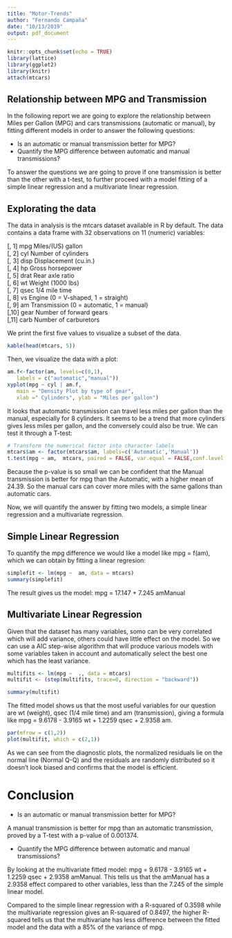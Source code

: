 ```yaml
---
title: "Motor-Trends"
author: "Fernando Campaña"
date: "10/13/2019"
output: pdf_document
---
```


```r
knitr::opts_chunk$set(echo = TRUE)
library(lattice)
library(ggplot2) 
library(knitr)
attach(mtcars)
```

## Relationship between MPG and Transmission
In the following report we are going to explore the relationship between Miles per Gallon (MPG) and cars transmissions (automatic or manual), by fitting different models in order to answer the following questions: 

* Is an automatic or manual transmission better for MPG?
* Quantify the MPG difference between automatic and manual transmissions?

To answer the questions we are going to prove if one transmission is better than the other with a t-test, to further proceed with a model fitting of a simple linear regression and a multivariate linear regression. 

## Explorating the data
The data in analysis is the mtcars dataset available in R by default. The data contains a data frame with 32 observations on 11 (numeric) variables:

[, 1]	mpg	Miles/(US) gallon  
[, 2]	cyl	Number of cylinders  
[, 3]	disp	Displacement (cu.in.)  
[, 4]	hp	Gross horsepower  
[, 5]	drat	Rear axle ratio  
[, 6]	wt	Weight (1000 lbs)  
[, 7]	qsec	1/4 mile time  
[, 8]	vs	Engine (0 = V-shaped, 1 = straight)  
[, 9]	am	Transmission (0 = automatic, 1 = manual)  
[,10]	gear	Number of forward gears  
[,11]	carb	Number of carburetors  

We print the first five values to visualize a subset of the data.

```r
kable(head(mtcars, 5))
```

Then, we visualize the data with a plot:

```r
am.f<-factor(am, levels=c(0,1),
   labels = c("automatic","manual")) 
xyplot(mpg ~ cyl | am.f, 
   main = "Density Plot by type of gear",
   xlab =" Cylinders", ylab = "Miles per gallon")
```

It looks that automatic transmission can travel less miles per gallon than the manual, especially for 8 cylinders. It seems to be a trend that more cylinders gives less miles per gallon, and the conversely could also be true. We can test it through a T-test:

```r
# Transform the numerical factor into character labels
mtcars$am <- factor(mtcars$am, labels=c('Automatic','Manual'))
t.test(mpg ~ am,  mtcars, paired = FALSE, var.equal = FALSE,conf.level = .95)
```

Because the p-value is so small we can be confident that the Manual transmission is better for mpg than the Automatic, with a higher mean of 24.39. So the manual cars can cover more miles with the same gallons than automatic cars.

Now, we will quantify the answer by fitting two models, a simple linear regression and a multivariate regression.

## Simple Linear Regression

To quantify the mpg difference we would like a model like mpg = f(am), which we can obtain by fitting a linear regresion:

```r
simplefit <- lm(mpg ~  am, data = mtcars)
summary(simplefit)
```

The result gives us the model:    mpg = 17.147 + 7.245 amManual

## Multivariate Linear Regression
Given that the dataset has many variables, somo can be very correlated which will add variance, others could have little effect on the model. So we can use a AIC step-wise algorithm that will produce various models with some variables taken in account and automatically select the best one which has the least variance.

```r
multifits <- lm(mpg ~  ., data = mtcars)
multifit <- (step(multifits, trace=0, direction = "backward"))
```

```r
summary(multifit)
```

The fitted model shows us that the most useful variables for our question are wt (weight), qsec (1/4 mile time) and am (transmission), giving a formula like mpg = 9.6178 - 3.9165 wt + 1.2259 qsec + 2.9358 am.


```r
par(mfrow = c(1,2))
plot(multifit, which = c(2,1))
```

As we can see from the diagnostic plots, the normalized residuals lie on the normal line (Normal Q-Q) and the residuals are randomly distributed so it doesn't look biased and confirms that the model is efficient.

# Conclusion
* Is an automatic or manual transmission better for MPG? 

A manual transmission is better for mpg than an automatic transmission, proved by a T-test with a p-value of 0.001374.

* Quantify the MPG difference between automatic and manual transmissions? 

By looking at the multivariate fitted model: mpg = 9.6178 - 3.9165 wt + 1.2259 qsec + 2.9358 amManual. This tells us that the amManual has a 2.9358 effect compared to other variables, less than the 7.245 of the simple linear model.

Compared to the simple linear regression with a R-squared of 0.3598 while the multivariate regression gives an R-squared of 0.8497, the higher R-squared tells us that the multivariate has less difference between the fitted model and the data with a 85% of the variance of mpg.

